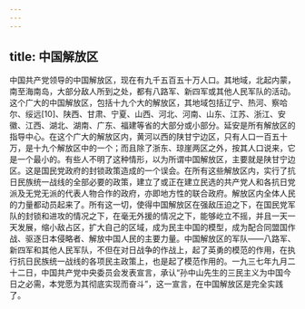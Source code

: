 ```yaml
---
---
---
```

title: 中国解放区
---




中国共产党领导的中国解放区，现在有九千五百五十万人口。其地域，北起内蒙，南至海南岛，大部分敌人所到之处，都有八路军、新四军或其他人民军队的活动。这个广大的中国解放区，包括十九个大的解放区，其地域包括辽宁、热河、察哈尔、绥远[10]、陕西、甘肃、宁夏、山西、河北、河南、山东、江苏、浙江、安徽、江西、湖北、湖南、广东、福建等省的大部分或小部分。延安是所有解放区的指导中心。在这个广大的解放区内，黄河以西的陕甘宁边区，只有人口一百五十万，是十九个解放区中的一个；而且除了浙东、琼崖两区之外，按其人口说来，它是一个最小的。有些人不明了这种情形，以为所谓中国解放区，主要就是陕甘宁边区。这是国民党政府的封锁政策造成的一个误会。在所有这些解放区内，实行了抗日民族统一战线的全部必要的政策，建立了或正在建立民选的共产党人和各抗日党派及无党无派的代表人物合作的政府，亦即地方性的联合政府。解放区内全体人民的力量都动员起来了。所有这一切，使得中国解放区在强敌压迫之下，在国民党军队的封锁和进攻的情况之下，在毫无外援的情况之下，能够屹立不摇，并且一天一天发展，缩小敌占区，扩大自己的区域，成为民主中国的模型，成为配合同盟国作战、驱逐日本侵略者、解放中国人民的主要力量。中国解放区的军队——八路军、新四军和其他人民军队，不但在对日战争的作战上，起了英勇的模范的作用，在执行抗日民族统一战线的各项民主政策上，也是起了模范作用的。一九三七年九月二十二日，中国共产党中央委员会发表宣言，承认“孙中山先生的三民主义为中国今日之必需，本党愿为其彻底实现而奋斗”，这一宣言，在中国解放区是完全实践了。